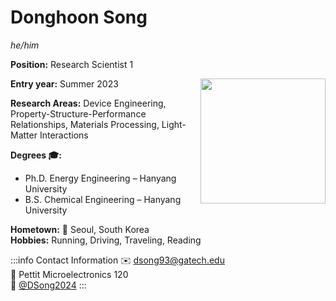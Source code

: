 
# Donghoon Song
*he/him*

**Position:** Research Scientist 1

<img src={profImage} width="200" align="right"/> 

**Entry year:** Summer 2023<br/>

**Research Areas:** Device Engineering, Property-Structure-Performance Relationships, Materials Processing, Light-Matter Interactions

**Degrees 🎓:**
- Ph.D. Energy Engineering – Hanyang University
- B.S. Chemical Engineering – Hanyang University

**Hometown:** 🏡  Seoul, South Korea<br/>
**Hobbies:** Running, Driving, Traveling, Reading

:::info Contact Information
✉️ dsong93@gatech.edu <br/>
📍 Pettit Microelectronics 120 <br/>
🐥 [@DSong2024](https://twitter.com/DSong2024)
:::